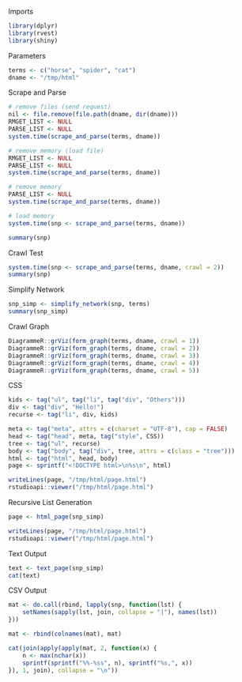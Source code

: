 Imports

```r
library(dplyr)
library(rvest)
library(shiny)
```

Parameters

```r
terms <- c("horse", "spider", "cat")
dname <- "/tmp/html"
```

Scrape and Parse

```r
# remove files (send request)
nil <- file.remove(file.path(dname, dir(dname)))
RMGET_LIST <- NULL
PARSE_LIST <- NULL
system.time(scrape_and_parse(terms, dname))

# remove memory (load file)
RMGET_LIST <- NULL
PARSE_LIST <- NULL
system.time(scrape_and_parse(terms, dname))

# remove memory
PARSE_LIST <- NULL
system.time(scrape_and_parse(terms, dname))

# load memory
system.time(snp <- scrape_and_parse(terms, dname))

summary(snp)
```

Crawl Test

```r
system.time(snp <- scrape_and_parse(terms, dname, crawl = 2))
summary(snp)
```

Simplify Network

```r
snp_simp <- simplify_network(snp, terms)
summary(snp_simp)
```

Crawl Graph

```r
DiagrammeR::grViz(form_graph(terms, dname, crawl = 1))
DiagrammeR::grViz(form_graph(terms, dname, crawl = 2))
DiagrammeR::grViz(form_graph(terms, dname, crawl = 3))
DiagrammeR::grViz(form_graph(terms, dname, crawl = 4))
DiagrammeR::grViz(form_graph(terms, dname, crawl = 5))
```

CSS

```r
kids <- tag("ul", tag("li", tag("div", "Others")))
div <- tag("div", "Hello!")
recurse <- tag("li", div, kids)

meta <- tag("meta", attrs = c(charset = "UTF-8"), cap = FALSE)
head <- tag("head", meta, tag("style", CSS))
tree <- tag("ul", recurse)
body <- tag("body", tag("div", tree, attrs = c(class = "tree")))
html <- tag("html", head, body)
page <- sprintf("<!DOCTYPE html>\n%s\n", html)

writeLines(page, "/tmp/html/page.html")
rstudioapi::viewer("/tmp/html/page.html")
```

Recursive List Generation

```r
page <- html_page(snp_simp)

writeLines(page, "/tmp/html/page.html")
rstudioapi::viewer("/tmp/html/page.html")
```

Text Output

```r
text <- text_page(snp_simp)
cat(text)
```

CSV Output

```r
mat <- do.call(rbind, lapply(snp, function(lst) {
    setNames(sapply(lst, join, collapse = "|"), names(lst))
}))

mat <- rbind(colnames(mat), mat)

cat(join(apply(apply(mat, 2, function(x) {
    n <- max(nchar(x))
    sprintf(sprintf("%%-%ss", n), sprintf("%s,", x))
}), 1, join), collapse = "\n"))
```

